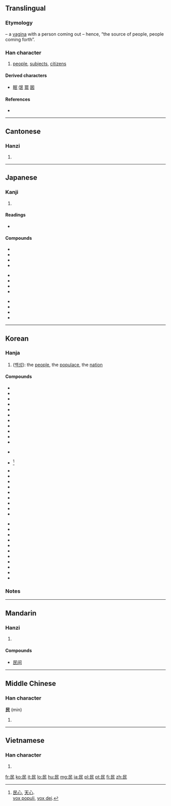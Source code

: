 {{also|艮|良}}
==Translingual==
{{stroke order}}

===Etymology===
{{liushu|p}} – a [[vagina]] with a person coming out – hence, “the source of people, people coming forth”.

===Han character===
{{Han char|rn=83|rad=氏|as=01|sn=5|four=7774<sub>7</sub>|canj=口女心 (RVP)}}

# [[people]], [[subjects]], [[citizens]]

====Derived characters====
* [[眠]] [[氓]] [[罠]] [[囻]]

====References====
* {{Han ref|kx=0598.010|dkj=17028|dj=0988.320|hdz=32131.010|uh=6C11|ud=27665|bh=A5C1|bd=42433}}

----

==Cantonese==

===Hanzi===
{{yue-hanzi|jyut=|y=man4}}

# {{defn|lang=yue|sort=氏01}}

----

==Japanese==

===Kanji===
{{ja-kanji|grade=4|rs=氏01}}

# {{defn|lang=ja|sort=氏01}}

====Readings====
* {{ja-readings|on=[[みん]] (min)|kun=[[たみ]] (tami)}}

====Compounds====
{{top3}}
*{{l|ja|sc=Jpan|民意|tr=みんい, min'i}}
*{{l|ja|sc=Jpan|民間|tr=みんかん, minkan}}
*{{l|ja|sc=Jpan|民業|tr=みんぎょう, mingyō}}
*{{l|ja|sc=Jpan|民権|tr=みんけん, minken}}
{{mid3}}
*{{l|ja|sc=Jpan|民主|tr=みんしゅ, minshu}}
*{{l|ja|sc=Jpan|民衆|tr=みんしゅう, minshū}}
*{{l|ja|sc=Jpan|民主主義|tr=みんしゅしゅぎ, minshushugi}}
*{{l|ja|sc=Jpan|民族|tr=みんぞく, minzoku}}
{{mid3}}
*{{l|ja|sc=Jpan|民族主義|tr=みんぞくしゅぎ, minzokushugi}}
*{{l|ja|sc=Jpan|国民|tr=こくみん, kokumin}}
*{{l|ja|sc=Jpan|市民|tr=しみん, shimin}}
*{{l|ja|sc=Jpan|市民活動|tr=しみんかつどう, shiminkatsudō}}
{{bottom}}

----

==Korean==

===Hanja===
{{ko-hanja|hangeul=민|rv=min|mr=min|y=min|eumhun=백성|ehrv=baekseong|ehmr=paeksŏng|ehy=paykseng}}
# ([[백성]]): the [[people]], the [[populace]], the [[nation]]

====Compounds====
{{top3}}
*{{l|ko|sc=Kore|民家|tr=[[민가]], min-ga}}
*{{l|ko|sc=Kore|民間|tr=[[민간]], mingan}}
*{{l|ko|sc=Kore|民權|tr=[[민권]], mingwpn}}
*{{l|ko|sc=Kore|民道|tr=[[민도]], mindo}}
*{{l|ko|sc=Kore|民亂|tr=[[민란]], minran}}
*{{l|ko|sc=Kore|民泊|tr=[[민박]], minbag}}
*{{l|ko|sc=Kore|民法|tr=[[민법]], minbeob}}
*{{l|ko|sc=Kore|民兵|tr=[[민병]], minbyeong}}
*{{l|ko|sc=Kore|民事|tr=[[민사]], minsa}}
*{{l|ko|sc=Kore|民生|tr=[[민생]], minsaeng}}
*{{l|ko|sc=Kore|民選|tr=[[민선]], minseon}}
{{mid3}}
*{{l|ko|sc=Kore|民俗|tr=[[민속]], minsog}}
*{{l|ko|sc=Kore|民心|tr=[[민심]], minsim}} <ref>[[民心]], [[天心]]. <br> [[vox populi]], [[vox dei]]. </ref> 
*{{l|ko|sc=Kore|民營|tr=[[민영]], minyeong}}
*{{l|ko|sc=Kore|民謠|tr=[[민요]], minyo}}
*{{l|ko|sc=Kore|民願|tr=[[민원]], minwon}}
*{{l|ko|sc=Kore|民意|tr=[[민의]], minui}}
*{{l|ko|sc=Kore|民政|tr=[[민정]], minjeong}}
*{{l|ko|sc=Kore|民族|tr=[[민족]], minjog}}
*{{l|ko|sc=Kore|民主|tr=[[민주]], minju}}
*{{l|ko|sc=Kore|民衆|tr=[[민중]], minjung}}
*{{l|ko|sc=Kore|民弊|tr=[[민폐]], minpye}}
{{mid3}}
*{{l|ko|sc=Kore|公民|tr=[[공민]], gongmin}}
*{{l|ko|sc=Kore|僑民|tr=[[교민]], gyomin}}
*{{l|ko|sc=Kore|國民|tr=[[국민]], gukmin}}
*{{l|ko|sc=Kore|農民|tr=[[농민]], nongmin}}
*{{l|ko|sc=Kore|常民|tr=[[상민]], sangmin}}
*{{l|ko|sc=Kore|庶民|tr=[[서민]], seomin}}
*{{l|ko|sc=Kore|選民|tr=[[선민]], seonmin}}
*{{l|ko|sc=Kore|市民|tr=[[시민]], simin}}
*{{l|ko|sc=Kore|人民|tr=[[인민]], inmin}}
*{{l|ko|sc=Kore|住民|tr=[[주민]], jumin}}
*{{l|ko|sc=Kore|平民|tr=[[평민]], pyeongmin}}
{{bottom}}

===Notes===
<references /> 
----

==Mandarin==

===Hanzi===
{{cmn-hanzi|pin=[[mín]] ([[min2]]), [[méng]] ([[meng2]])|wg=meng<sup>2</sup>, min<sup>2</sup>}}
# {{defn|lang=cmn|sort=氏01}}

====Compounds====
*[[民间]]

----

==Middle Chinese==

===Han character===
'''民''' (min)

# {{defn|lang=zhx-mid}}

----

==Vietnamese==

===Han character===
{{vi-hantu|[[dân]], [[rân]]|rs=氏01}}

# {{defn|lang=vi|sort=氏01}}

[[fr:民]]
[[ko:民]]
[[it:民]]
[[lo:民]]
[[hu:民]]
[[mg:民]]
[[ja:民]]
[[pl:民]]
[[pt:民]]
[[fi:民]]
[[zh:民]]